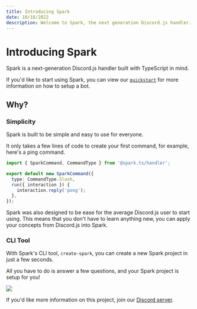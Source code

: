 ```yaml
---
title: Introducing Spark
date: 10/18/2022
description: Welcome to Spark, the next generation Discord.js handler.
---
```



# Introducing Spark

Spark is a next-generation Discord.js handler built with TypeScript in mind.

If you'd like to start using Spark, you can view our [`quickstart`](/docs) for more information on how to setup a bot.

## Why?

### Simplicity

Spark is built to be simple and easy to use for everyone.

It only takes a few lines of code to create your first command, for example, here's a ping command.

```ts filename="src/commands/ping.ts" copy
import { SparkCommand, CommandType } from '@spark.ts/handler';

export default new SparkCommand({
  type: CommandType.Slash,
  run({ interaction }) {
    interaction.reply('pong');
  },
});
```

Spark was also designed to be ease for the average Discord.js user to start using.
This means that you don't have to learn anything new, you can apply your concepts from Discord.js into Spark.

### CLI Tool

With Spark's CLI tool, `create-spark`, you can create a new Spark project in just a few seconds.

All you have to do is answer a few questions, and your Spark project is setup for you!

<Image src="/images/blog/spark-cli.png" height={524} width={926} />

<Callout type="info">If you'd like more information on this project, join our [Discord server](/discord).</Callout>
